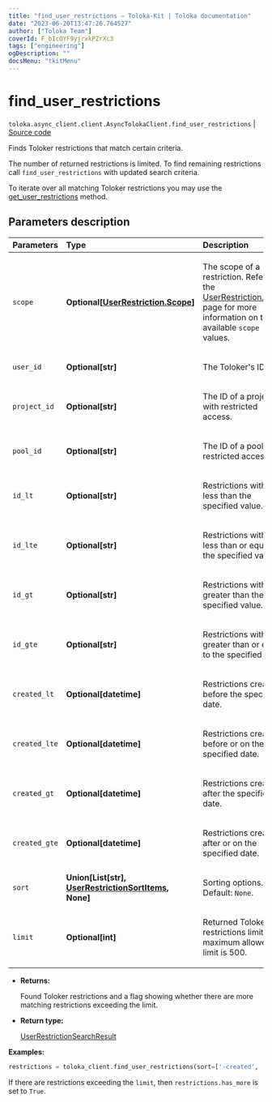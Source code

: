 ```yaml
---
title: "find_user_restrictions — Toloka-Kit | Toloka documentation"
date: "2023-06-20T13:47:26.764527"
author: ["Toloka Team"]
coverId: F_bIcOYF9yjrxkPZrXc3
tags: ["engineering"]
ogDescription: ""
docsMenu: "tkitMenu"
---
```


# find_user_restrictions

`toloka.async_client.client.AsyncTolokaClient.find_user_restrictions` | [Source code](https://github.com/Toloka/toloka-kit/blob/v1.2.0/src/client/__init__.py#L0)

Finds Toloker restrictions that match certain criteria.

The number of returned restrictions is limited. To find remaining restrictions call `find_user_restrictions` with updated search criteria.

To iterate over all matching Toloker restrictions you may use the [get_user_restrictions](/docs/toloka-kit/reference/toloka.client.TolokaClient.get_user_restrictions) method.

## Parameters description

| Parameters | Type | Description |
| :----------| :----| :-----------|
`scope`|**Optional\[[UserRestriction.Scope](/docs/toloka-kit/reference/toloka.client.user_restriction.UserRestriction.Scope)\]**|<p>The scope of a restriction. Refer to the [UserRestriction.Scope](/docs/toloka-kit/reference/toloka.client.user_restriction.UserRestriction.Scope) page for more information on the available `scope` values.</p>
`user_id`|**Optional\[str\]**|<p>The Toloker's ID.</p>
`project_id`|**Optional\[str\]**|<p>The ID of a project with restricted access.</p>
`pool_id`|**Optional\[str\]**|<p>The ID of a pool with restricted access.</p>
`id_lt`|**Optional\[str\]**|<p>Restrictions with IDs less than the specified value.</p>
`id_lte`|**Optional\[str\]**|<p>Restrictions with IDs less than or equal to the specified value.</p>
`id_gt`|**Optional\[str\]**|<p>Restrictions with IDs greater than the specified value.</p>
`id_gte`|**Optional\[str\]**|<p>Restrictions with IDs greater than or equal to the specified value.</p>
`created_lt`|**Optional\[datetime\]**|<p>Restrictions created before the specified date.</p>
`created_lte`|**Optional\[datetime\]**|<p>Restrictions created before or on the specified date.</p>
`created_gt`|**Optional\[datetime\]**|<p>Restrictions created after the specified date.</p>
`created_gte`|**Optional\[datetime\]**|<p>Restrictions created after or on the specified date.</p>
`sort`|**Union\[List\[str\], [UserRestrictionSortItems](/docs/toloka-kit/reference/toloka.client.search_requests.UserRestrictionSortItems), None\]**|<p>Sorting options. Default: `None`.</p>
`limit`|**Optional\[int\]**|<p>Returned Toloker restrictions limit. The maximum allowed limit is 500.</p>

* **Returns:**

  Found Toloker restrictions and a flag showing whether there are more matching restrictions exceeding the limit.

* **Return type:**

  [UserRestrictionSearchResult](/docs/toloka-kit/reference/toloka.client.search_results.UserRestrictionSearchResult)

**Examples:**

```python
restrictions = toloka_client.find_user_restrictions(sort=['-created', '-id'], limit=10)
```

If there are restrictions exceeding the `limit`, then `restrictions.has_more` is set to `True`.